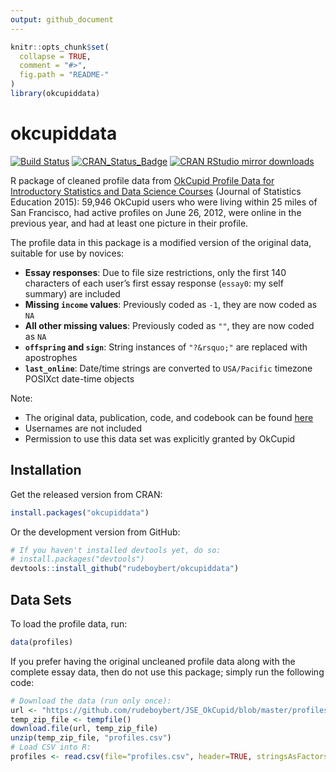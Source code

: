 ```yaml
---
output: github_document
---
```


<!-- README.md is generated from README.Rmd. Please edit that file -->

```r
knitr::opts_chunk$set(
  collapse = TRUE,
  comment = "#>",
  fig.path = "README-"
)
library(okcupiddata)
```


# okcupiddata

[![Build Status](https://travis-ci.org/rudeboybert/okcupiddata.png?branch=master)](https://travis-ci.org/rudeboybert/okcupiddata)
[![CRAN_Status_Badge](http://www.r-pkg.org/badges/version/okcupiddata)](http://cran.r-project.org/package=okcupiddata)
[![CRAN RStudio mirror downloads](http://cranlogs.r-pkg.org/badges/okcupiddata)](http://www.r-pkg.org/pkg/okcupiddata)

R package of cleaned profile data from [OkCupid Profile Data for Introductory 
Statistics and Data Science 
Courses](http://www.amstat.org/publications/jse/v23n2/kim.pdf) (Journal of 
Statistics Education 2015): 59,946 OkCupid users who were living within 25 miles
of San Francisco, had active profiles on June 26, 2012, were online in the 
previous year, and had at least one picture in their profile.

The profile data in this package is a modified version of the original data,
suitable for use by novices:

* **Essay responses**: Due to file size restrictions, only the first 140 characters
of each user's first essay response (`essay0`: my self summary) are included
* **Missing `income` values**: Previously coded as `-1`, they are now coded as `NA`
* **All other missing values**: Previously coded as `""`, they are now coded as `NA`
* **`offspring` and `sign`**: String instances of `"?&rsquo;"` are replaced with
apostrophes
* **`last_online`**: Date/time strings are converted to `USA/Pacific` timezone
POSIXct date-time objects

Note:

* The original data, publication, code, and codebook can be found
[here](https://github.com/rudeboybert/JSE_OkCupid)
* Usernames are not included
* Permission to use this data set was explicitly granted by OkCupid



## Installation

Get the released version from CRAN:

```r
install.packages("okcupiddata")
```

Or the development version from GitHub:

```r
# If you haven't installed devtools yet, do so:
# install.packages("devtools")
devtools::install_github("rudeboybert/okcupiddata")
```



## Data Sets

To load the profile data, run:

```r
data(profiles)
```

If you prefer having the original uncleaned profile data along with the complete
essay data, then do not use this package; simply run the following code:

```r
# Download the data (run only once):
url <- "https://github.com/rudeboybert/JSE_OkCupid/blob/master/profiles.csv.zip?raw=true"
temp_zip_file <- tempfile()
download.file(url, temp_zip_file)
unzip(temp_zip_file, "profiles.csv")
# Load CSV into R:
profiles <- read.csv(file="profiles.csv", header=TRUE, stringsAsFactors = FALSE)
```

